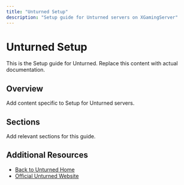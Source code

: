 ```yaml
---
title: "Unturned Setup"
description: "Setup guide for Unturned servers on XGamingServer"
---
```


# Unturned Setup

This is the Setup guide for Unturned. Replace this content with actual documentation.

## Overview

Add content specific to Setup for Unturned servers.

## Sections

Add relevant sections for this guide.

## Additional Resources

- [Back to Unturned Home](./index)
- [Official Unturned Website](https://example.com)
